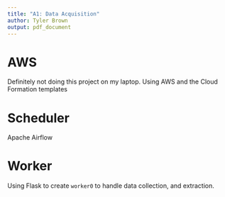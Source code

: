 ```yaml
---
title: "A1: Data Acquisition"
author: Tyler Brown
output: pdf_document
---
```


# AWS

Definitely not doing this project on my laptop. Using AWS and
the Cloud Formation templates

# Scheduler

Apache Airflow


# Worker

Using Flask to create `worker0` to handle data collection, and 
extraction. 
